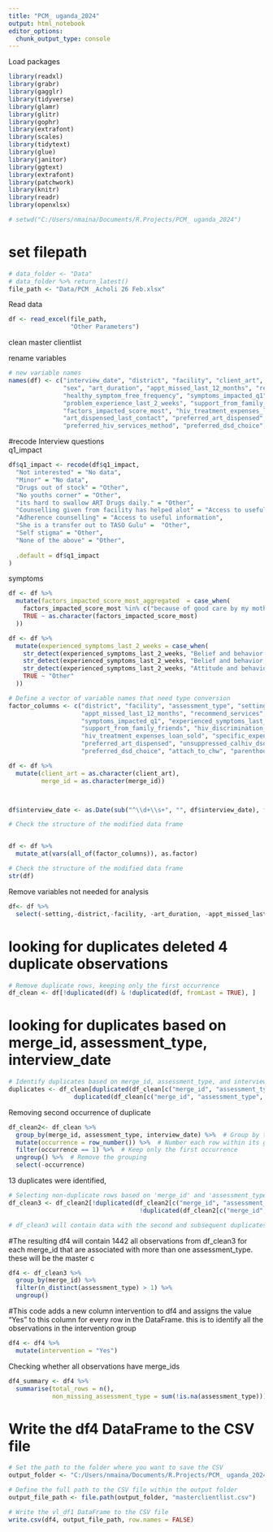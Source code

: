```yaml
---
title: "PCM_ uganda_2024"
output: html_notebook
editor_options: 
  chunk_output_type: console
---
```


Load packages 
```r
library(readxl)
library(grabr)
library(gagglr)
library(tidyverse)
library(glamr)
library(glitr)
library(gophr)
library(extrafont)
library(scales)
library(tidytext)
library(glue)
library(janitor)
library(ggtext)
library(extrafont)
library(patchwork)
library(knitr)
library(readr)
library(openxlsx)
```

```r
# setwd("C:/Users/nmaina/Documents/R.Projects/PCM_ uganda_2024")
```

# set filepath
```r
# data_folder <- "Data"
# data_folder %>% return_latest()
file_path <- "Data/PCM _Acholi 26 Feb.xlsx"
```


Read data 
```r
df <- read_excel(file_path,
                 "Other Parameters")
```


clean master clientlist

rename variables 
```r
# new variable names
names(df) <- c("interview_date", "district", "facility", "client_art", "merge_id", "assessment_type", "setting", "age", 
               "sex", "art_duration", "appt_missed_last_12_months", "recommend_services", "q1_impact",
               "healthy_symptom_free_frequency", "symptoms_impacted_q1", "experienced_symptoms_last_2_weeks", 
               "problem_experience_last_2_weeks", "support_from_family_friends", "hiv_discrimination_past_month",
               "factors_impacted_score_most", "hiv_treatment_expenses_loan_sold", "specific_expenses_for_treatment",
               "art_dispensed_last_contact", "preferred_art_dispensed", "unsuppressed_calhiv_dsd_approach",
               "preferred_hiv_services_method", "preferred_dsd_choice", "attach_to_chw", "parenthood_status")

```

#recode Interview questions  
q1_impact 
```r
df$q1_impact <- recode(df$q1_impact,
  "Not interested" = "No data",
  "Minor" = "No data",
  "Drugs out of stock" = "Other",
  "No youths corner" = "Other",
  "its hard to swallow ART Drugs daily." = "Other",
  "Counselling given from facility has helped alot" = "Access to useful information",
  "Adherence counselling" = "Access to useful information",
  "She is a transfer out to TASO Gulu" =  "Other",
  "Self stigma" = "Other",
  "None of the above" = "Other",
  
  .default = df$q1_impact
)

```

symptoms 
```r
df <- df %>%
  mutate(factors_impacted_score_most_aggregated  = case_when(
    factors_impacted_score_most %in% c("because of good care by my mother", "Behaviour of Pupils toward him", "Can not yet talk well", "cared by mother", "Family members are not stable in one position", "Fear of other people", "grandmother does not supervise the child", "he is a child", "he is a orphan", "He is a transfer out to lapinat", "he still too young, does not know", "I have no problems with our neighbors.", "It was those days when i was at school but no problems now", "Long distance", "love of my family members", "Minor", "Mother in law", "My cousin use to abuse, but he has gone to their home.", "My parent are the one who always pick my drugs no one knows my status.", "no body knows her status only the mother", "No discrimination", "No discrimination experienced", "no one  knows i am on ART", "No one knows my status", "No one knows my status apart from my parent", "no one knows my status only my mother", "none has insulted him.", "Not able to tell well", "Not sure", "Nothing like discrimination", "Peer group", "PEER GROUP", "School", "Self stigma", "She is a transfer out to TASO Gulu", "Stigma by fellow students", "The biological parent negleted child and the grandmother the taking care of.", "the information about the child is guarded by the parents", "The issue of discrimination are already been solve", "The mother reported no one knows ours status", "The mother reported that there is no problem", "The mother who always keep drug", "The respondant was the mother", "Usual situations", "We live freely with our neighbours", "friends","Full care","Classmates","Other- please specify" ) ~ "Other",
    TRUE ~ as.character(factors_impacted_score_most)
  ))
```




```r

df <- df %>%
  mutate(experienced_symptoms_last_2_weeks = case_when(
    str_detect(experienced_symptoms_last_2_weeks, "Belief and behavior of your family toward you") ~ "Belief and behaviour of your family toward you",
    str_detect(experienced_symptoms_last_2_weeks, "Belief and behavior of the community toward you") ~ "Belief and behaviour of the community toward you",
    str_detect(experienced_symptoms_last_2_weeks, "Attitude and behavior of clinic staff toward you") ~ "Attitude and behaviour of clinic staff toward you",
    TRUE ~ "Other"
  ))


```


```r
# Define a vector of variable names that need type conversion
factor_columns <- c("district", "facility", "assessment_type", "setting", "age", "sex", "art_duration",
                    "appt_missed_last_12_months", "recommend_services", "q1_impact", "healthy_symptom_free_frequency",
                    "symptoms_impacted_q1", "experienced_symptoms_last_2_weeks", "problem_experience_last_2_weeks",
                    "support_from_family_friends", "hiv_discrimination_past_month", "factors_impacted_score_most",
                    "hiv_treatment_expenses_loan_sold", "specific_expenses_for_treatment", "art_dispensed_last_contact",
                    "preferred_art_dispensed", "unsuppressed_calhiv_dsd_approach", "preferred_hiv_services_method",
                    "preferred_dsd_choice", "attach_to_chw", "parenthood_status")

df <- df %>%
  mutate(client_art = as.character(client_art),
         merge_id = as.character(merge_id))



df$interview_date <- as.Date(sub("^\\d+\\s+", "", df$interview_date), format = "%Y-%m-%d")

# Check the structure of the modified data frame


df <- df %>%
  mutate_at(vars(all_of(factor_columns)), as.factor)

# Check the structure of the modified data frame
str(df)

```
Remove  variables not needed for analysis 

```r
df<- df %>%
  select(-setting,-district,-facility, -art_duration, -appt_missed_last_12_months, -client_art)
```


# looking for duplicates deleted 4 duplicate observations
```r
# Remove duplicate rows, keeping only the first occurrence
df_clean <- df[!duplicated(df) & !duplicated(df, fromLast = TRUE), ]

```

# looking for duplicates based on merge_id, assessment_type, interview_date
```r
# Identify duplicates based on merge_id, assessment_type, and interview_date
duplicates <- df_clean[duplicated(df_clean[c("merge_id", "assessment_type", "interview_date")]) | 
                  duplicated(df_clean[c("merge_id", "assessment_type", "interview_date")], fromLast = TRUE), ]
```



Removing second occurrence of duplicate
```r
df_clean2<- df_clean %>%
  group_by(merge_id, assessment_type, interview_date) %>%  # Group by the specified columns
  mutate(occurrence = row_number()) %>%  # Number each row within its group
  filter(occurrence == 1) %>%  # Keep only the first occurrence
  ungroup() %>%  # Remove the grouping
  select(-occurrence)
```

13 duplicates were identified, 
```r
# Selecting non-duplicate rows based on 'merge_id' and 'assessment_type'
df_clean3 <- df_clean2[!duplicated(df_clean2[c("merge_id", "assessment_type")]) & 
                                    !duplicated(df_clean2[c("merge_id", "assessment_type")], fromLast = TRUE), ]

# df_clean3 will contain data with the second and subsequent duplicates removed

```

#The resulting df4 will contain 1442 all observations from df_clean3 for each merge_id that are associated with more than one assessment_type. these will be the master c

```r
df4 <- df_clean3 %>%
  group_by(merge_id) %>%
  filter(n_distinct(assessment_type) > 1) %>%
  ungroup()
```


<!-- #creates a new df  single_assessment. The df will have observations by merge_id with only one assessment type  -->
<!-- ```{r} -->
<!-- single_assessment <- df_clean3 %>% -->
<!--   group_by(merge_id) %>% -->
<!--   filter(n_distinct(assessment_type) == 1) %>% -->
<!--   ungroup() -->

<!-- # single_assessment will contain 425 observations by merge_id with only one assessment_type -->
<!-- ``` -->



#This code adds a new column intervention to df4 and assigns the value "Yes" to this column for every row in the DataFrame. this is to identify all the observations in the intervention group 
```r
df4 <- df4 %>%
  mutate(intervention = "Yes")
```

Checking whether all observations have merge_ids

```r
df4_summary <- df4 %>%
  summarise(total_rows = n(),
            non_missing_assessment_type = sum(!is.na(assessment_type)))
```


# Write the df4 DataFrame to the CSV file
```r
# Set the path to the folder where you want to save the CSV
output_folder <- "C:/Users/nmaina/Documents/R.Projects/PCM_ uganda_2024/dataout"

# Define the full path to the CSV file within the output folder
output_file_path <- file.path(output_folder, "masterclientlist.csv")

# Write the vl_df1 DataFrame to the CSV file
write.csv(df4, output_file_path, row.names = FALSE)

```

